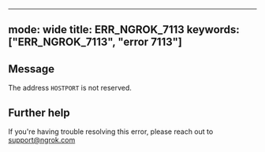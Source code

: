 
---
mode: wide
title: ERR_NGROK_7113
keywords: ["ERR_NGROK_7113", "error 7113"]
---

## Message
The address `HOSTPORT` is not reserved.




## Further help
If you're having trouble resolving this error, please reach out to [support@ngrok.com](mailto:support@ngrok.com?subject=Help%20with%20ERR_NGROK_7113)

